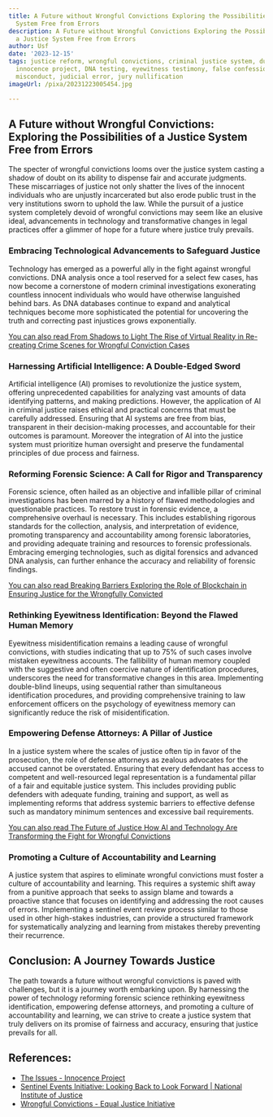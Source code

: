 ```yaml
---
title: A Future without Wrongful Convictions Exploring the Possibilities of a Justice
  System Free from Errors
description: A Future without Wrongful Convictions Exploring the Possibilities of
  a Justice System Free from Errors
author: Usf
date: '2023-12-15'
tags: justice reform, wrongful convictions, criminal justice system, due process,
  innocence project, DNA testing, eyewitness testimony, false confessions, prosecutorial
  misconduct, judicial error, jury nullification
imageUrl: /pixa/20231223005454.jpg

---
```

## A Future without Wrongful Convictions: Exploring the Possibilities of a Justice System Free from Errors

The specter of wrongful convictions looms over the justice system casting a shadow of  doubt on its ability to dispense fair and accurate judgments. These miscarriages  of justice not  only shatter the lives of the  innocent individuals  who are unjustly incarcerated but also erode public trust in the very institutions sworn  to uphold the law. While  the pursuit of a justice system completely devoid of wrongful  convictions may seem like an  elusive ideal, advancements in technology and transformative changes in legal practices offer a glimmer of hope for a future where  justice truly prevails.

### Embracing Technological Advancements to Safeguard Justice

Technology has emerged  as a powerful ally in the fight  against wrongful  convictions. DNA analysis once a tool reserved for a  select few  cases, has now become a cornerstone of modern criminal investigations exonerating countless innocent individuals who would have otherwise languished behind bars. As DNA databases continue to expand and analytical techniques become more sophisticated the potential for uncovering  the  truth and correcting past injustices grows exponentially.

[You can also read  From Shadows  to Light The Rise  of Virtual  Reality in Re-creating Crime Scenes for Wrongful Conviction Cases](From%20Shadows%20to%20Light%20The%20Rise%20of%20Virtual%20Reality%20in%20Re-creating%20Crime%20Scenes%20for%20Wrongful%20Conviction%20Cases)


### Harnessing Artificial Intelligence: A Double-Edged Sword

Artificial intelligence (AI) promises to revolutionize  the justice system, offering unprecedented capabilities for analyzing vast  amounts of data identifying patterns, and making predictions. However, the application of AI in criminal justice raises  ethical and practical concerns that must be carefully addressed. Ensuring that AI systems are free from bias, transparent in their decision-making processes, and accountable for their outcomes is paramount. Moreover the integration of  AI into the justice system must prioritize human oversight and preserve the fundamental principles of due process and fairness.

### Reforming Forensic Science: A Call  for Rigor and Transparency

Forensic science, often hailed as an objective and infallible pillar of  criminal investigations has been marred by a history of flawed methodologies and  questionable practices.  To  restore trust in forensic evidence, a comprehensive overhaul  is necessary. This includes establishing rigorous standards for the collection, analysis, and interpretation of  evidence, promoting transparency and accountability among forensic laboratories, and providing adequate training and  resources to forensic professionals. Embracing emerging technologies, such as digital forensics and advanced DNA analysis, can further enhance the accuracy and reliability of  forensic findings.

[You can also read Breaking Barriers  Exploring the Role of Blockchain in Ensuring Justice for the Wrongfully Convicted](Breaking%20Barriers%20Exploring%20the%20Role%20of%20Blockchain%20in%20Ensuring%20Justice%20for%20the%20Wrongfully%20Convicted)


### Rethinking  Eyewitness Identification: Beyond the Flawed Human Memory

Eyewitness  misidentification remains  a leading cause of wrongful convictions, with studies indicating that up to 75% of such  cases involve  mistaken eyewitness accounts. The  fallibility of human memory coupled with the suggestive and often coercive nature of identification  procedures, underscores the need for transformative changes  in this area. Implementing double-blind lineups, using sequential rather than simultaneous identification procedures, and providing comprehensive training to law enforcement officers on the psychology of eyewitness memory can significantly reduce the  risk of misidentification.

### Empowering  Defense Attorneys: A Pillar of  Justice

In a justice system where the scales  of justice often tip in favor of the prosecution, the role of defense  attorneys as  zealous advocates for the accused cannot be overstated. Ensuring that  every defendant has access to  competent and well-resourced legal representation is a fundamental pillar of a fair and  equitable justice system. This  includes providing public defenders with adequate funding, training  and support, as well as  implementing reforms  that address systemic barriers to effective defense  such as mandatory minimum sentences and excessive  bail requirements.

[You can also read The Future of Justice How AI and Technology Are Transforming the Fight for  Wrongful Convictions](The%20Future%20of%20Justice%20How%20AI%20and%20Technology%20Are%20Transforming%20the%20Fight%20for%20Wrongful%20Convictions)


### Promoting a Culture of Accountability and Learning

A  justice system that aspires to eliminate wrongful convictions must foster a culture of accountability and learning. This requires a systemic shift away from a  punitive approach that seeks to  assign blame and towards a proactive stance that focuses on identifying  and addressing the root causes of errors. Implementing a sentinel event review  process similar to those used in other high-stakes  industries, can  provide a structured framework for systematically analyzing and learning from mistakes thereby preventing their recurrence.

## Conclusion: A Journey Towards Justice

The path towards a  future without wrongful convictions is paved  with challenges,  but it is a journey worth embarking upon. By harnessing the power of technology  reforming forensic science rethinking eyewitness identification, empowering defense  attorneys, and promoting a culture of accountability  and learning,  we can strive to create a justice system that truly delivers on its  promise of fairness and accuracy, ensuring that  justice prevails for all.

## References:
- [The Issues - Innocence Project](https://innocenceproject.org/the-issues/)
- [Sentinel Events Initiative: Looking Back to Look Forward | National Institute of Justice](https://nij.ojp.gov/topics/articles/sentinel-events-initiative-looking-back-look-forward)
- [Wrongful Convictions - Equal Justice Initiative](https://eji.org/issues/wrongful-convictions/)
